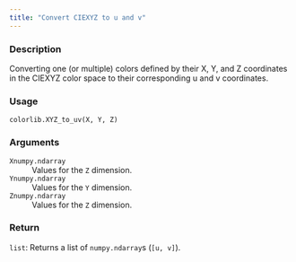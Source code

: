 ```yaml
---
title: "Convert CIEXYZ to u and v"
---
```


### Description

Converting one (or multiple) colors defined by their X, Y, and Z
coordinates in the CIEXYZ color space to their corresponding
u and v coordinates.

### Usage

<pre><code class='language-python'>colorlib.XYZ_to_uv(X, Y, Z)</code></pre>

### Arguments

<dl class="pyp-list param-list">
  <dt style = "white-space: nowrap; font-family: monospace; vertical-align: top">
   <code id="colorspace.colorlib.colorlib.XYZ_to_uv:X">X</code><code class="argument-class">numpy.ndarray</code>
  </dt>
 <dd>Values for the `Z` dimension.</dd>
  <dt style = "white-space: nowrap; font-family: monospace; vertical-align: top">
   <code id="colorspace.colorlib.colorlib.XYZ_to_uv:Y">Y</code><code class="argument-class">numpy.ndarray</code>
  </dt>
 <dd>Values for the `Y` dimension.</dd>
  <dt style = "white-space: nowrap; font-family: monospace; vertical-align: top">
   <code id="colorspace.colorlib.colorlib.XYZ_to_uv:Z">Z</code><code class="argument-class">numpy.ndarray</code>
  </dt>
 <dd>Values for the `Z` dimension.</dd>
</dl>

### Return

<code>list</code>: Returns a list of `numpy.ndarray`s (`[u, v]`). 
